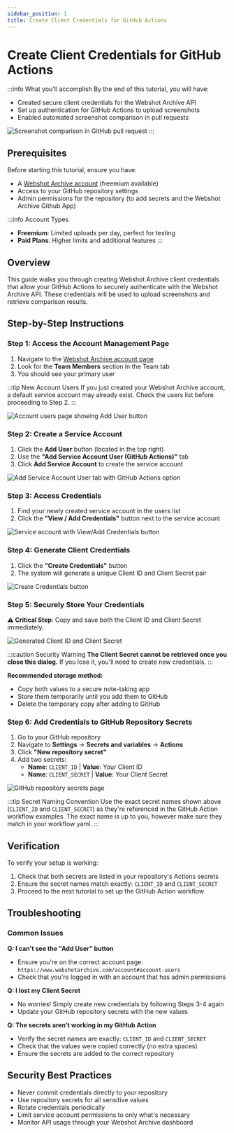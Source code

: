 ```yaml
---
sidebar_position: 1
title: Create Client Credentials for GitHub Actions
---
```



# Create Client Credentials for GitHub Actions

:::info What you'll accomplish
By the end of this tutorial, you will have:

- Created secure client credentials for the Webshot Archive API
- Set up authentication for GitHub Actions to upload screenshots
- Enabled automated screenshot comparison in pull requests

<Image
  src="/img/screenshots/github-comment.png"
  alt="Screenshot comparison in GitHub pull request"
/>
:::

## Prerequisites

Before starting this tutorial, ensure you have:

- A [Webshot Archive account](https://www.webshotarchive.com) (freemium available)
- Access to your GitHub repository settings
- Admin permissions for the repository (to add secrets and the Webshot Archive Github App)

:::info Account Types

- **Freemium**: Limited uploads per day, perfect for testing
- **Paid Plans**: Higher limits and additional features
  :::

## Overview

This guide walks you through creating Webshot Archive client credentials that allow your GitHub Actions to securely authenticate with the Webshot Archive API. These credentials will be used to upload screenshots and retrieve comparison results.

## Step-by-Step Instructions

### Step 1: Access the Account Management Page

1. Navigate to the [Webshot Archive account page](https://www.webshotarchive.com/account#account-users)
2. Look for the **Team Members** section in the Team tab
3. You should see your primary user

:::tip New Account Users
If you just created your Webshot Archive account, a default service account may already exist. Check the users list before proceeding to Step 2.
:::

<Image
  src="/img/screenshots/account-add-user-1.1.png"
  alt="Account users page showing Add User button"
/>

### Step 2: Create a Service Account

1. Click the **Add User** button (located in the top right)
2. Use the **"Add Service Account User (GitHub Actions)"** tab
3. Click **Add Service Account** to create the service account

<Image
  src="/img/screenshots/account-add-user-2.1.png"
  alt="Add Service Account User tab with GitHub Actions option"
/>

### Step 3: Access Credentials

1. Find your newly created service account in the users list
2. Click the **"View / Add Credentials"** button next to the service account

<Image
  src="/img/screenshots/account-add-user-3.1.png"
  alt="Service account with View/Add Credentials button"
/>

### Step 4: Generate Client Credentials

1. Click the **"Create Credentials"** button
2. The system will generate a unique Client ID and Client Secret pair

<Image
  src="/img/screenshots/account-add-user-4.1.png"
  alt="Create Credentials button"
/>

### Step 5: Securely Store Your Credentials

**⚠️ Critical Step**: Copy and save both the Client ID and Client Secret immediately.

<Image
  src="/img/screenshots/account-add-user-5.1.png"
  alt="Generated Client ID and Client Secret"
/>

:::caution Security Warning
**The Client Secret cannot be retrieved once you close this dialog.** If you lose it, you'll need to create new credentials.
:::

**Recommended storage method:**

- Copy both values to a secure note-taking app
- Store them temporarily until you add them to GitHub
- Delete the temporary copy after adding to GitHub

### Step 6: Add Credentials to GitHub Repository Secrets

1. Go to your GitHub repository
2. Navigate to **Settings** → **Secrets and variables** → **Actions**
3. Click **"New repository secret"**
4. Add two secrets:
   - **Name**: `CLIENT_ID` | **Value**: Your Client ID
   - **Name**: `CLIENT_SECRET` | **Value**: Your Client Secret

<Image
  src="/img/screenshots/account-add-user-6.png"
  alt="GitHub repository secrets page"
/>

:::tip Secret Naming Convention
Use the exact secret names shown above (`CLIENT_ID` and `CLIENT_SECRET`) as they're referenced in the GitHub Action workflow examples.
The exact name is up to you, however make sure they match in your workflow yaml.
:::

## Verification

To verify your setup is working:

1. Check that both secrets are listed in your repository's Actions secrets
2. Ensure the secret names match exactly: `CLIENT_ID` and `CLIENT_SECRET`
3. Proceed to the next tutorial to set up the GitHub Action workflow

## Troubleshooting

### Common Issues

**Q: I can't see the "Add User" button**

- Ensure you're on the correct account page: `https://www.webshotarchive.com/account#account-users`
- Check that you're logged in with an account that has admin permissions

**Q: I lost my Client Secret**

- No worries! Simply create new credentials by following Steps 3-4 again
- Update your GitHub repository secrets with the new values

**Q: The secrets aren't working in my GitHub Action**

- Verify the secret names are exactly: `CLIENT_ID` and `CLIENT_SECRET`
- Check that the values were copied correctly (no extra spaces)
- Ensure the secrets are added to the correct repository

## Security Best Practices

- Never commit credentials directly to your repository
- Use repository secrets for all sensitive values
- Rotate credentials periodically
- Limit service account permissions to only what's necessary
- Monitor API usage through your Webshot Archive dashboard
